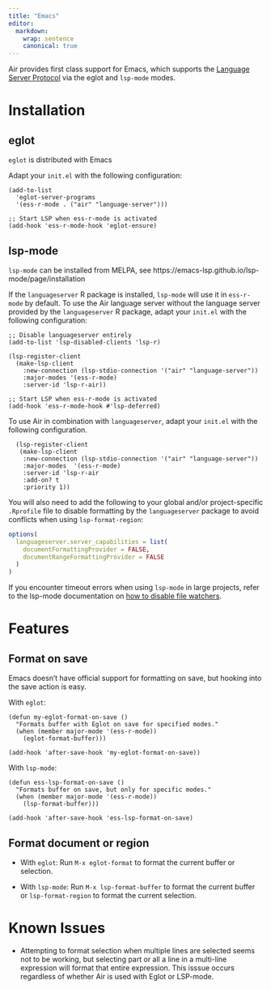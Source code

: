 ```yaml
---
title: "Emacs"
editor:
  markdown:
    wrap: sentence
    canonical: true
---
```


Air provides first class support for Emacs, which supports the [Language Server Protocol](https://microsoft.github.io/language-server-protocol/) via the eglot and `lsp-mode` modes.


# Installation

## eglot

`eglot` is distributed with Emacs

Adapt your `init.el` with the following configuration:

``` elisp
(add-to-list
  'eglot-server-programs
  '(ess-r-mode . ("air" "language-server")))

;; Start LSP when ess-r-mode is activated
(add-hook 'ess-r-mode-hook 'eglot-ensure)
```


## lsp-mode

`lsp-mode` can be installed from MELPA, see https://emacs-lsp.github.io/lsp-mode/page/installation

If the `languageserver` R package is installed, `lsp-mode` will use it in `ess-r-mode` by default. To use the Air language server without the language server provided by the `languageserver` R package, adapt your `init.el` with the following configuration:

```elisp
;; Disable languageserver entirely
(add-to-list 'lsp-disabled-clients 'lsp-r)

(lsp-register-client
  (make-lsp-client
    :new-connection (lsp-stdio-connection '("air" "language-server"))
    :major-modes '(ess-r-mode)
    :server-id 'lsp-r-air))

;; Start LSP when ess-r-mode is activated
(add-hook 'ess-r-mode-hook #'lsp-deferred)
```

To use Air in combination with `languageserver`, adapt your `init.el` with the following configuration.

```elisp
  (lsp-register-client
   (make-lsp-client
    :new-connection (lsp-stdio-connection '("air" "language-server"))
    :major-modes  '(ess-r-mode)
    :server-id 'lsp-r-air
    :add-on? t
    :priority 1))
```

You will also need to add the following to your global and/or project-specific `.Rprofile` file to disable formatting by the `languageserver` package to avoid conflicts when using `lsp-format-region`:

```r
options(
  languageserver.server_capabilities = list(
    documentFormattingProvider = FALSE,
    documentRangeFormattingProvider = FALSE
  )
)
```

If you encounter timeout errors when using `lsp-mode` in large projects, refer to the lsp-mode documentation on [how to disable file watchers](https://emacs-lsp.github.io/lsp-mode/page/file-watchers/).


# Features

## Format on save

Emacs doesn't have official support for formatting on save, but hooking into the save action is easy.

With `eglot`:

```elisp
(defun my-eglot-format-on-save ()
  "Formats buffer with Eglot on save for specified modes."
  (when (member major-mode '(ess-r-mode))
    (eglot-format-buffer)))

(add-hook 'after-save-hook 'my-eglot-format-on-save))
```

With `lsp-mode`:

```elisp
(defun ess-lsp-format-on-save ()
  "Formats buffer on save, but only for specific modes."
  (when (member major-mode '(ess-r-mode))
    (lsp-format-buffer)))

(add-hook 'after-save-hook 'ess-lsp-format-on-save)
```


## Format document or region

- With `eglot`: Run `M-x eglot-format` to format the current buffer or selection.

- With `lsp-mode`: Run `M-x lsp-format-buffer` to format the current buffer or `lsp-format-region` to format the current selection.


# Known Issues

- Attempting to format selection when multiple lines are selected seems not to be working, but selecting part or all a line in a multi-line expression will format that entire expression. This isssue occurs regardless of whether Air is used with Eglot or LSP-mode.
